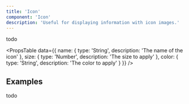 ```yaml
---
title: 'Icon'
component: 'Icon'
description: 'Useful for displaying information with icon images.'
---
```


todo

<PropsTable
  data={{
    name: {
      type: 'String',
      description: 'The name of the icon'
    },
    size: {
      type: 'Number',
      description: 'The size to apply'
    },
    color: {
      type: 'String',
      description: 'The color to apply'
    }
  }}
/>

## Examples

todo
